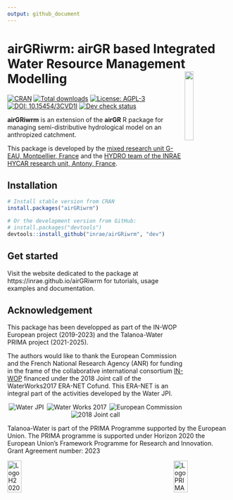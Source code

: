 ```yaml
---
output: github_document
---
```


<!-- README.md is generated from README.Rmd. Please edit that file -->

# airGRiwrm: airGR based Integrated Water Resource Management Modelling <img src="man/figures/logo.png" align="right" width="20%"/>

<!-- badges: start -->
[![CRAN](https://www.r-pkg.org/badges/version-ago/airGRiwrm)](https://cran.r-project.org/package=airGRiwrm)
[![Total downloads](https://cranlogs.r-pkg.org/badges/grand-total/airGRiwrm)](https://cran.r-project.org/package=airGRiwrm)
[![License: AGPL-3](https://img.shields.io/badge/license-AGPL--3-orange.svg)](https://cran.r-project.org/web/licenses/AGPL-3)
[![DOI: 10.15454/3CVD1I](https://img.shields.io/badge/doi-10.15454%2F3CVD1I-purple)](https://doi.org/10.15454/3CVD1I)
[![Dev check status](https://gitlab.irstea.fr/in-wop/airGRiwrm/badges/dev/pipeline.svg)](https://gitlab.irstea.fr/in-wop/airGRiwrm/-/pipelines)
<!-- badges: end -->

**airGRiwrm** is an extension of the **airGR** R package for managing semi-distributive hydrological model on an anthropized catchment.

This package is developed by the [mixed research unit G-EAU, Montpellier, France](https://g-eau.fr) and 
the [HYDRO team of the INRAE HYCAR research unit, Antony, France](https://webgr.inrae.fr/en/home/).

## Installation

```r
# Install stable version from CRAN
install.packages("airGRiwrm")

# Or the development version from GitHub:
# install.packages("devtools")
devtools::install_github("inrae/airGRiwrm", "dev")
```

## Get started

Visit the website dedicated to the package at https://inrae.github.io/airGRiwrm 
for tutorials, usage examples and documentation.

## Acknowledgement

This package has been developped as part of the IN-WOP European project (2019-2023) and 
the Talanoa-Water PRIMA project (2021-2025).

The authors would like to thank the European Commission and the French National 
Research Agency (ANR) for funding in the frame of the collaborative  international 
consortium [IN-WOP](http://www.waterjpi.eu/joint-calls/joint-call-2018-waterworks-2017/booklet/in-wop) 
financed under the 2018 Joint call of the WaterWorks2017 ERA-NET Cofund. This 
ERA-NET is an integral part of the activities developed by the Water JPI.

<p style="display: flex; flex-wrap: wrap; justify-content: space-around; align-items: center;">
  <img src="man/figures/logo_water_jpi.png" alt="Water JPI"/> 
  <img src="man/figures/logo_water_works_2017.png" alt="Water Works 2017"/> 
  <img src="man/figures/logo_european_commission.jpg" alt="European Commission"/> 
  <img src="man/figures/logo_2018_joint_call.png" alt="2018 Joint call"/>
</p>

Talanoa-Water is part of the PRIMA Programme supported by the European Union. 
The PRIMA programme is supported under Horizon 2020 the European Union’s Framework 
Programme for Research and Innovation. Grant Agreement number: 2023

<p style="display: flex; justify-content: space-between;">
  <img src="https://upload.wikimedia.org/wikipedia/commons/2/29/Horizon_2020_Logo.png" alt="Logo H2020" width="25%"/> 
  <img src="man/figures/logo_prima.png" alt="Logo PRIMA"  width="25%"/>
</p>
